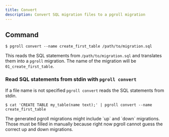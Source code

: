 ```yaml
---
title: Convert
description: Convert SQL migration files to a pgroll migration
---
```


## Command

```
$ pgroll convert --name create_first_table /path/to/migration.sql
```

This reads the SQL statements from `/path/to/migration.sql` and translates them into a `pgroll` migration.
The name of the migration will be `01_create_first_table`.

### Read SQL statements from stdin with `pgroll convert`

If a file name is not specified `pgroll convert` reads the SQL statements from stdin.

```
$ cat 'CREATE TABLE my_table(name text);' | pgroll convert --name create_first_table
```

<Warning>
The generated pgroll migrations might include `up` and `down` migrations. Those must be filled in manually because
right now pgroll cannot guess the correct up and down migrations.
</Warning>
